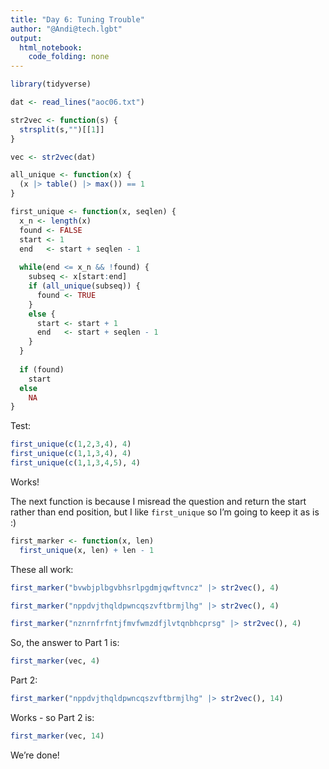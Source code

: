 ```yaml
---
title: "Day 6: Tuning Trouble"
author: "@Andi@tech.lgbt"
output: 
  html_notebook: 
    code_folding: none
---
```


```r
library(tidyverse)
```

```r
dat <- read_lines("aoc06.txt")
```

```r
str2vec <- function(s) {
  strsplit(s,"")[[1]]
}
```

```r
vec <- str2vec(dat)
```

```r
all_unique <- function(x) {
  (x |> table() |> max()) == 1
}
```

```r
first_unique <- function(x, seqlen) {
  x_n <- length(x)
  found <- FALSE
  start <- 1
  end   <- start + seqlen - 1
  
  while(end <= x_n && !found) {
    subseq <- x[start:end]
    if (all_unique(subseq)) {
      found <- TRUE
    }
    else {
      start <- start + 1
      end   <- start + seqlen - 1
    }
  }
  
  if (found)
    start
  else
    NA
}
```

Test:

```r
first_unique(c(1,2,3,4), 4)
first_unique(c(1,1,3,4), 4)
first_unique(c(1,1,3,4,5), 4)
```

Works!

The next function is because I misread the question and return the start rather than end position, but I like `first_unique` so I'm going to keep it as is :)

```r
first_marker <- function(x, len)
  first_unique(x, len) + len - 1
```


These all work:

```r
first_marker("bvwbjplbgvbhsrlpgdmjqwftvncz" |> str2vec(), 4)
```

```r
first_marker("nppdvjthqldpwncqszvftbrmjlhg" |> str2vec(), 4)
```

```r
first_marker("nznrnfrfntjfmvfwmzdfjlvtqnbhcprsg" |> str2vec(), 4)
```

So, the answer to Part 1 is:

```r
first_marker(vec, 4)
```

Part 2:

```r
first_marker("nppdvjthqldpwncqszvftbrmjlhg" |> str2vec(), 14)
```
Works - so Part 2 is:

```r
first_marker(vec, 14)
```

We're done!






